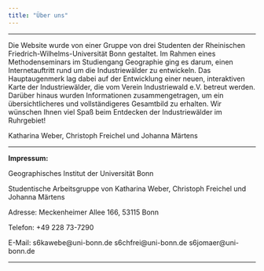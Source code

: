 ```yaml
---
title: "Über uns"
---
```


***

Die Website wurde von einer Gruppe von drei Studenten der Rheinischen Friedrich-Wilhelms-Universität Bonn gestaltet. Im Rahmen eines Methodenseminars im Studiengang Geographie ging es darum, einen Internetauftritt rund um die Industriewälder zu entwickeln. Das Hauptaugenmerk lag dabei auf der Entwicklung einer neuen, interaktiven Karte der Industriewälder, die vom Verein Industriewald e.V. betreut werden. Darüber hinaus wurden Informationen zusammengetragen, um ein übersichtlicheres und vollständigeres Gesamtbild zu erhalten. Wir wünschen Ihnen viel Spaß beim Entdecken der Industriewälder im Ruhrgebiet!

Katharina Weber, Christoph Freichel und Johanna Märtens 

***

**Impressum:**

Geographisches Institut der Universität Bonn

Studentische Arbeitsgruppe von Katharina Weber, Christoph Freichel und Johanna Märtens

Adresse: Meckenheimer Allee 166, 53115 Bonn

Telefon: +49 228 73-7290

E-Mail: s6kawebe@uni-bonn.de s6chfrei@uni-bonn.de s6jomaer@uni-bonn.de

***